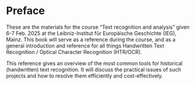 # Preface {.unnumbered}

These are the materials for the course "Text recognition and analysis" given 6-7 Feb. 2025 at the Leibniz-Institut für Europäische Geschichte (IEG), Mainz. This book will serve as a reference during the course, and as a general introduction and reference for all things Handwritten Text Recognition / Optical Character Recognition (HTR/OCR).

This reference gives an overview of the most common tools for historical (handwritten) text recognition. It will discuss the practical issues of such projects and how to resolve them efficiently and cost-effectively.
